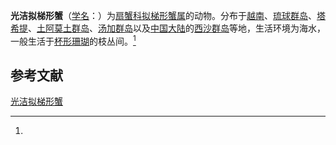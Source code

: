 {{NoteTA
|G1=Toponym
}}
{{Speciesbox
| name = 光洁拟梯形蟹
| status = 
| status_system = 
| image = 
| genus = Tetralia
| species = glaberrima
| authority = (Herbst, 1790)<ref name='id11859'>{{cite web| url =http://www.bioinfo.cn/db05/BjdwSpecies.php?action=view&id=11859| title =光洁拟梯形蟹| work =《中国动物物种编目数据库》| publisher =中国科学院微生物研究所| author =中国科学院动物研究所| accessdate =2009-04-28| deadurl =yes| archiveurl =https://web.archive.org/web/20160305074434/http://www.bioinfo.cn/db05/BjdwSpecies.php?action=view&id=11859| archivedate =2016-03-05}}</ref>
}}

'''光洁拟梯形蟹'''（[[学名|学名]]：{{lang|la|''Tetralia glaberrima''}}）为[[扇蟹科|扇蟹科]][[拟梯形蟹属|拟梯形蟹属]]的动物。分布于[[越南|越南]]、[[琉球群岛|琉球群岛]]、[[塔希提|塔希提]]、[[土阿莫土群岛|土阿莫土群岛]]、[[汤加群岛|汤加群岛]]以及[[中国大陆|中国大陆]]的[[西沙群岛|西沙群岛]]等地，生活环境为海水，一般生活于[[杯形珊瑚|杯形珊瑚]]的枝丛间。<ref name='id11859'/>

== 参考文献 ==
{{reflist}}

{{Wikispecies|Tetralia glaberrima}}
{{Taxonbar|from=Q14472225}}

[[Category:拟梯形蟹属|光洁拟梯形蟹]]


{{螃蟹小作品}}